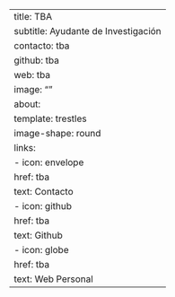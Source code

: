 ---
title: TBA
subtitle: Ayudante de Investigación
contacto: tba
github: tba
web: tba
image: ""
about:
  template: trestles
  image-shape: round
  links:
    - icon: envelope
      href: tba
      text: Contacto
    - icon: github
      href: tba
      text: Github
    - icon: globe
      href: tba
      text: Web Personal
---